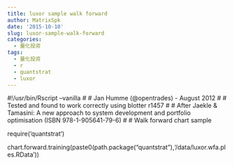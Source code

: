 ```yaml
---
title: luxor sample walk forward
author: MatrixSpk
date: '2015-10-10'
slug: luxor-sample-walk-forward
categories:
  - 量化投资
tags:
  - 量化投资
  - r
  - quantstrat
  - luxor
---
```


#!/usr/bin/Rscript --vanilla
#
# Jan Humme (@opentrades) - August 2012
#
# Tested and found to work correctly using blotter r1457
#
# After Jaekle & Tamasini: A new approach to system development and portfolio optimisation (ISBN 978-1-905641-79-6)
#
# Walk forward chart sample

require('quantstrat')

chart.forward.training(paste0(path.package("quantstrat"),'/data/luxor.wfa.ples.RData'))